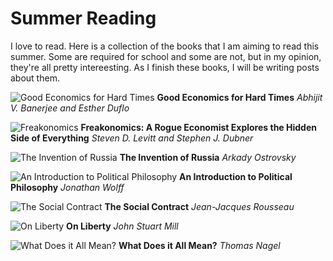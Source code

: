 
# Summer Reading

<Construction />

I love to read. Here is a collection of the books that I am aiming to read this summer. Some are required for school and some are not, but in my opinion, they're all pretty intereesting. As I finish these books, I will be writing posts about them.

<Books >

![Good Economics for Hard Times](https://i.gr-assets.com/images/S/compressed.photo.goodreads.com/books/1562348201l/51014619._SX318_SY475_.jpg)
**Good Economics for Hard Times** _Abhijit V. Banerjee and Esther Duflo_

![Freakonomics](https://i.gr-assets.com/images/S/compressed.photo.goodreads.com/books/1550917827l/1202._SX318_.jpg)
**Freakonomics: A Rogue Economist Explores the Hidden Side of Everything** _Steven D. Levitt and Stephen J. Dubner_

![The Invention of Russia](https://i.gr-assets.com/images/S/compressed.photo.goodreads.com/books/1453057553l/27246121.jpg)
**The Invention of Russia** _Arkady Ostrovsky_

![An Introduction to Political Philosophy](https://i.gr-assets.com/images/S/compressed.photo.goodreads.com/books/1386920670l/31851.jpg)
**An Introduction to Political Philosophy** _Jonathan Wolff_

![The Social Contract](https://i.gr-assets.com/images/S/compressed.photo.goodreads.com/books/1388197284l/12651.jpg)
**The Social Contract** _Jean-Jacques Rousseau_

![On Liberty](https://i.gr-assets.com/images/S/compressed.photo.goodreads.com/books/1555338584l/385228._SY475_.jpg)
**On Liberty** _John Stuart Mill_

![What Does it All Mean?](https://i.gr-assets.com/images/S/compressed.photo.goodreads.com/books/1347684253l/100021.jpg)
**What Does it All Mean?** _Thomas Nagel_

</Books>
